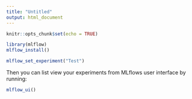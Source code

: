 ```yaml
---
title: "Untitled"
output: html_document
---
```


```r
knitr::opts_chunk$set(echo = TRUE)
```

```r
library(mlflow)
mlflow_install()
```
```r
mlflow_set_experiment("Test")
```


Then you can list view your experiments from MLflows user interface by running:
```r
mlflow_ui()
```

